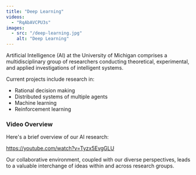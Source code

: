 ```yaml
---
title: "Deep Learning"
videos:
  - "RqAbAVCPU3s"
images:
  - src: "/deep-learning.jpg"
    alt: "Deep Learning"
---
```


Artificial Intelligence (AI) at the University of Michigan comprises a multidisciplinary group of researchers conducting theoretical, experimental, and applied investigations of intelligent systems.

Current projects include research in:
- Rational decision making
- Distributed systems of multiple agents
- Machine learning
- Reinforcement learning

### Video Overview
Here's a brief overview of our AI research:

https://youtube.com/watch?v=Tyzx5EvgGLU

Our collaborative environment, coupled with our diverse perspectives, leads to a valuable interchange of ideas within and across research groups.